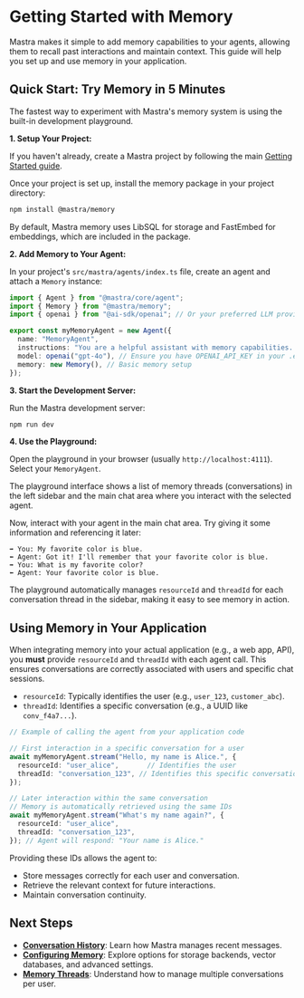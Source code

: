 # Getting Started with Memory

Mastra makes it simple to add memory capabilities to your agents, allowing them to recall past interactions and maintain context. This guide will help you set up and use memory in your application.

## Quick Start: Try Memory in 5 Minutes

The fastest way to experiment with Mastra's memory system is using the built-in development playground.

**1. Setup Your Project:**

If you haven't already, create a Mastra project by following the main [Getting Started guide](/docs/getting-started/installation).

Once your project is set up, install the memory package in your project directory:

```bash npm2yarn copy
npm install @mastra/memory
```

By default, Mastra memory uses LibSQL for storage and FastEmbed for embeddings, which are included in the package.

**2. Add Memory to Your Agent:**

In your project's `src/mastra/agents/index.ts` file, create an agent and attach a `Memory` instance:

```typescript filename="src/mastra/agents/index.ts"
import { Agent } from "@mastra/core/agent";
import { Memory } from "@mastra/memory";
import { openai } from "@ai-sdk/openai"; // Or your preferred LLM provider

export const myMemoryAgent = new Agent({
  name: "MemoryAgent",
  instructions: "You are a helpful assistant with memory capabilities. Remember things I tell you.",
  model: openai("gpt-4o"), // Ensure you have OPENAI_API_KEY in your .env
  memory: new Memory(), // Basic memory setup
});
```

**3. Start the Development Server:**

Run the Mastra development server:

```bash npm2yarn copy
npm run dev
```

**4. Use the Playground:**

Open the playground in your browser (usually `http://localhost:4111`). Select your `MemoryAgent`.

The playground interface shows a list of memory threads (conversations) in the left sidebar and the main chat area where you interact with the selected agent.

Now, interact with your agent in the main chat area. Try giving it some information and referencing it later:

```
➡️ You: My favorite color is blue.
⬅️ Agent: Got it! I'll remember that your favorite color is blue.
➡️ You: What is my favorite color?
⬅️ Agent: Your favorite color is blue.
```

The playground automatically manages `resourceId` and `threadId` for each conversation thread in the sidebar, making it easy to see memory in action.

## Using Memory in Your Application

When integrating memory into your actual application (e.g., a web app, API), you **must** provide `resourceId` and `threadId` with each agent call. This ensures conversations are correctly associated with users and specific chat sessions.

- `resourceId`: Typically identifies the user (e.g., `user_123`, `customer_abc`).
- `threadId`: Identifies a specific conversation (e.g., a UUID like `conv_f4a7...`).

```typescript
// Example of calling the agent from your application code

// First interaction in a specific conversation for a user
await myMemoryAgent.stream("Hello, my name is Alice.", {
  resourceId: "user_alice",       // Identifies the user
  threadId: "conversation_123", // Identifies this specific conversation
});

// Later interaction within the same conversation
// Memory is automatically retrieved using the same IDs
await myMemoryAgent.stream("What's my name again?", {
  resourceId: "user_alice",
  threadId: "conversation_123",
}); // Agent will respond: "Your name is Alice."
```

Providing these IDs allows the agent to:

- Store messages correctly for each user and conversation.
- Retrieve the relevant context for future interactions.
- Maintain conversation continuity.

## Next Steps

- **[Conversation History](./last-messages.mdx)**: Learn how Mastra manages recent messages.
- **[Configuring Memory](./configuring-memory.mdx)**: Explore options for storage backends, vector databases, and advanced settings.
- **[Memory Threads](./memory-threads.mdx)**: Understand how to manage multiple conversations per user.